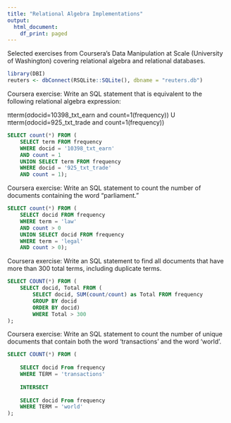 ```yaml
---
title: "Relational Algebra Implementations"
output:
  html_document:
    df_print: paged
---
```


Selected exercises from Coursera's Data Manipulation at Scale (University of Washington) covering relational algebra and relational databases. 


```r

library(DBI)
reuters <- dbConnect(RSQLite::SQLite(), dbname = "reuters.db")

```



Coursera exercise: Write an SQL statement that is equivalent to the following relational algebra expression: 

πterm(σdocid=10398_txt_earn and count=1(frequency)) U πterm(σdocid=925_txt_trade and count=1(frequency))


```sql

SELECT count(*) FROM (
	SELECT term FROM frequency
	WHERE docid = '10398_txt_earn'
	AND count = 1
	UNION SELECT term FROM frequency
	WHERE docid = '925_txt_trade'
	AND count = 1);

```



Coursera exercise: Write an SQL statement to count the number of documents containing the word "parliament."

```sql

SELECT count(*) FROM (
	SELECT docid FROM frequency
	WHERE term = 'law'
	AND count > 0
	UNION SELECT docid FROM frequency
	WHERE term = 'legal'
	AND count > 0);

```



Coursera exercise: Write an SQL statement to find all documents that have more than 300 total terms, including duplicate terms.

```sql

SELECT COUNT(*) FROM (	
	SELECT docid, Total FROM (
		SELECT docid, SUM(count/count) as Total FROM frequency
		GROUP BY docid
		ORDER BY docid)
		WHERE Total > 300
);

```

Coursera exercise: Write an SQL statement to count the number of unique documents that contain both the word 'transactions' and the word 'world'.

```sql

SELECT COUNT(*) FROM (
	
	SELECT docid From frequency
	WHERE TERM = 'transactions'
	
	INTERSECT
	
	SELECT docid From frequency
	WHERE TERM = 'world'
);

```


